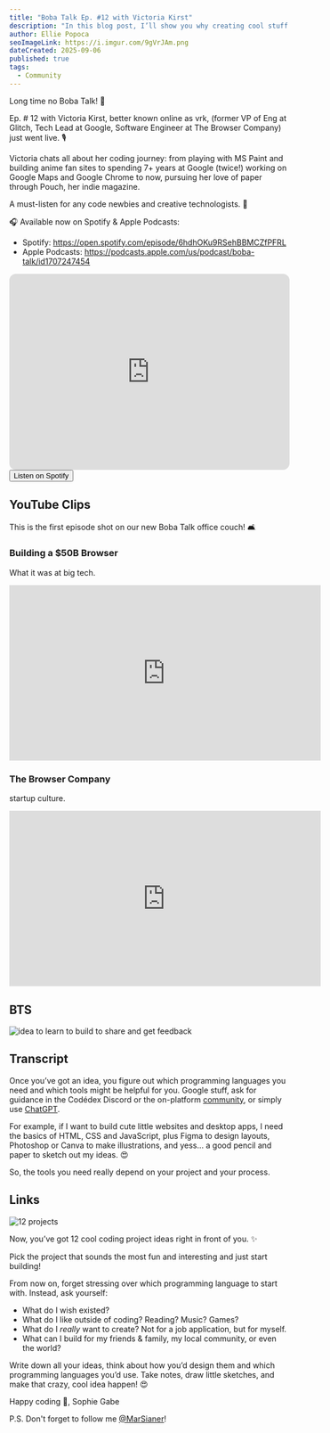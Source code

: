 ```yaml
---
title: "Boba Talk Ep. #12 with Victoria Kirst"
description: "In this blog post, I’ll show you why creating cool stuff is one of the best ways to learn new skills, walk you through a step-by-step process to get started, and share 12 cool, beginner-friendly coding project ideas (with real examples). 💃🏽"
author: Ellie Popoca
seoImageLink: https://i.imgur.com/9gVrJAm.png
dateCreated: 2025-09-06
published: true
tags:
  - Community
---
```


Long time no Boba Talk! 🧋

Ep. # 12 with Victoria Kirst, better known online as vrk, (former VP of Eng at Glitch, Tech Lead at Google, Software Engineer at The Browser Company) just went live. 🎙️

Victoria chats all about her coding journey: from playing with MS Paint and building anime fan sites to spending 7+ years at Google (twice!) working on Google Maps and Google Chrome to now, pursuing her love of paper through Pouch, her indie magazine.

A must-listen for any code newbies and creative technologists. 💌

🎧 Available now on Spotify & Apple Podcasts:

- Spotify: https://open.spotify.com/episode/6hdhOKu9RSehBBMCZfPFRL
- Apple Podcasts: https://podcasts.apple.com/us/podcast/boba-talk/id1707247454

<iframe data-testid="embed-iframe" style="border-radius:12px" src="https://open.spotify.com/embed/episode/6hdhOKu9RSehBBMCZfPFRL?utm_source=generator&theme=0" width="100%" height="352" frameBorder="0" allowfullscreen="" allow="autoplay; clipboard-write; encrypted-media; fullscreen; picture-in-picture" loading="lazy"></iframe>

<div style={{ display: "flex", justifyContent: "center", marginBottom: "1.2rem", transform: "scale(.9)" }}>
  <a href="https://open.spotify.com/episode/6hdhOKu9RSehBBMCZfPFRL?si=13d8939cd0b94026" style={{ all: "unset" }} target="_blank" and rel="noopener noreferrer"><Button variant="yellow">Listen on Spotify</Button></a>
</div>

## YouTube Clips

This is the first episode shot on our new Boba Talk office couch! 🛋️

### Building a $50B Browser

What it was at big tech. 

<iframe width="560" height="315" src="https://www.youtube.com/embed/3bF5uhKHPCM?si=S-mKA5TBasi9qic8" title="YouTube video player" frameborder="0" allow="accelerometer; autoplay; clipboard-write; encrypted-media; gyroscope; picture-in-picture; web-share" referrerpolicy="strict-origin-when-cross-origin" allowfullscreen></iframe>

### The Browser Company

startup culture.

<iframe width="560" height="315" src="https://www.youtube.com/embed/Z35Hyd7c_As?si=odnGaX4RdrK5fAzi" title="YouTube video player" frameborder="0" allow="accelerometer; autoplay; clipboard-write; encrypted-media; gyroscope; picture-in-picture; web-share" referrerpolicy="strict-origin-when-cross-origin" allowfullscreen></iframe>

## BTS

![idea to learn to build to share and get feedback](https://i.imgur.com/ppvMokp.png)

## Transcript

Once you’ve got an idea, you figure out which programming languages you need and which tools might be helpful for you. Google stuff, ask for guidance in the Codédex Discord or the on-platform [community](https://www.codedex.io/community), or simply use [ChatGPT](https://chatgpt.com).

For example, if I want to build cute little websites and desktop apps, I need the basics of HTML, CSS and JavaScript, plus Figma to design layouts, Photoshop or Canva to make illustrations, and yess… a good pencil and paper to sketch out my ideas. 😍

So, the tools you need really depend on your project and your process. 


## Links

![12 projects](https://i.imgur.com/1y0he9Q.png)

Now, you’ve got 12 cool coding project ideas right in front of you. ✨

Pick the project that sounds the most fun and interesting and just start building!

From now on, forget stressing over which programming language to start with. Instead, ask yourself:

- What do I wish existed?
- What do I like outside of coding? Reading? Music? Games?
- What do I _really_ want to create? Not for a job application, but for myself.
- What can I build for my friends & family, my local community, or even the world?

Write down all your ideas, think about how you’d design them and which programming languages you’d use. Take notes, draw little sketches, and make that crazy, cool idea happen! 😍

Happy coding 💖, 
Sophie Gabe

P.S. Don't forget to follow me [@MarSianer](https://www.codedex.io/@MarSianer)!
